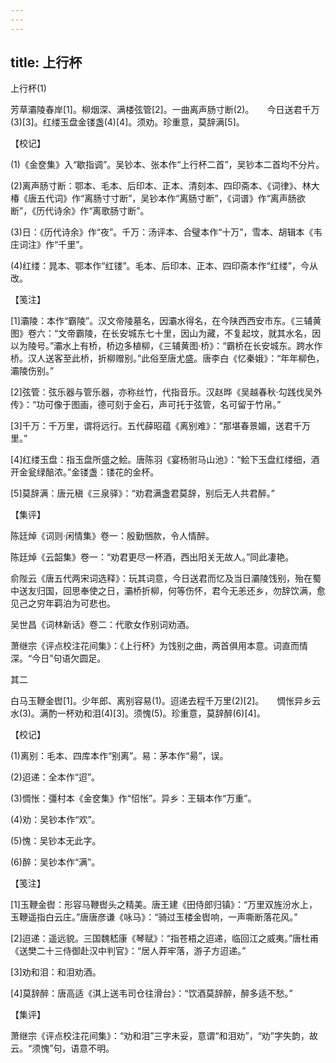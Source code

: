 ```yaml
---
---
---
```

title: 上行杯
---



上行杯(1)


芳草灞陵春岸[1]。柳烟深、满楼弦管[2]。一曲离声肠寸断(2)。　　今日送君千万(3)[3]。红缕玉盘金镂盏(4)[4]。须劝。珍重意，莫辞满[5]。





【校记】


(1)《金奁集》入“歇指调”。吴钞本、张本作“上行杯二首”，吴钞本二首均不分片。

(2)离声肠寸断：鄂本、毛本、后印本、正本、清刻本、四印斋本、《词律》、林大椿《唐五代词》作“离肠寸寸断”，吴钞本作“离肠寸断”，《词谱》作“离声肠欲断”，《历代诗余》作“离歌肠寸断”。

(3)日：《历代诗余》作“夜”。千万：汤评本、合璧本作“十万”，雪本、胡辑本《韦庄词注》作“千里”。

(4)红缕：晁本、鄂本作“红镂”。毛本、后印本、正本、四印斋本作“红缕”，今从改。





【笺注】


[1]灞陵：本作“霸陵”。汉文帝陵墓名，因灞水得名，在今陕西西安市东。《三辅黄图》卷六：“文帝霸陵，在长安城东七十里，因山为藏，不复起坟，就其水名，因以为陵号。”灞水上有桥，桥边多植柳，《三辅黄图·桥》：“霸桥在长安城东。跨水作桥。汉人送客至此桥，折柳赠别。”此俗至唐尤盛。唐李白《忆秦娥》：“年年柳色，灞陵伤别。”

[2]弦管：弦乐器与管乐器，亦称丝竹，代指音乐。汉赵晔《吴越春秋·勾践伐吴外传》：“功可像于图画，德可刻于金石，声可托于弦管，名可留于竹帛。”

[3]千万：千万里，谓将远行。五代薛昭蕴《离别难》：“那堪春景媚，送君千万里。”

[4]红缕玉盘：指玉盘所盛之鲙。唐陈羽《宴杨驸马山池》：“鲙下玉盘红缕细，酒开金瓮绿醅浓。”金镂盏：镂花的金杯。

[5]莫辞满：唐元稹《三泉驿》：“劝君满盏君莫辞，别后无人共君醉。”





【集评】


陈廷焯《词则·闲情集》卷一：殷勤悃款，令人情醉。

陈廷焯《云韶集》卷一：“劝君更尽一杯酒，西出阳关无故人。”同此凄艳。

俞陛云《唐五代两宋词选释》：玩其词意，今日送君而忆及当日灞陵饯别，殆在蜀中送友归国，回思奉使之日，灞桥折柳，何等伤怀，君今无恙还乡，勿辞饮满，愈见己之穷年羁泊为可悲也。

吴世昌《词林新话》卷二：代歌女作别词劝酒。

萧继宗《评点校注花间集》：《上行杯》为饯别之曲，两首俱用本意。词直而情深。“今日”句语欠圆足。





其二


白马玉鞭金辔[1]。少年郎、离别容易(1)。迢递去程千万里(2)[2]。　　惆怅异乡云水(3)。满酌一杯劝和泪(4)[3]。须愧(5)。珍重意，莫辞醉(6)[4]。





【校记】


(1)离别：毛本、四库本作“别离”。易：茅本作“昜”，误。

(2)迢递：全本作“迢”。

(3)惆怅：彊村本《金奁集》作“怊怅”。异乡：王辑本作“万重”。

(4)劝：吴钞本作“欢”。

(5)愧：吴钞本无此字。

(6)醉：吴钞本作“满”。





【笺注】


[1]玉鞭金辔：形容马鞭辔头之精美。唐王建《田侍郎归镇》：“万里双旌汾水上，玉鞭遥指白云庄。”唐唐彦谦《咏马》：“骑过玉楼金辔响，一声嘶断落花风。”

[2]迢递：遥远貌。三国魏嵇康《琴赋》：“指苍梧之迢递，临回江之威夷。”唐杜甫《送樊二十三侍御赴汉中判官》：“居人莽牢落，游子方迢递。”

[3]劝和泪：和泪劝酒。

[4]莫辞醉：唐高适《淇上送韦司仓往滑台》：“饮酒莫辞醉，醉多适不愁。”





【集评】


萧继宗《评点校注花间集》：“劝和泪”三字未妥，意谓“和泪劝”，“劝”字失韵，故云。“须愧”句，语意不明。